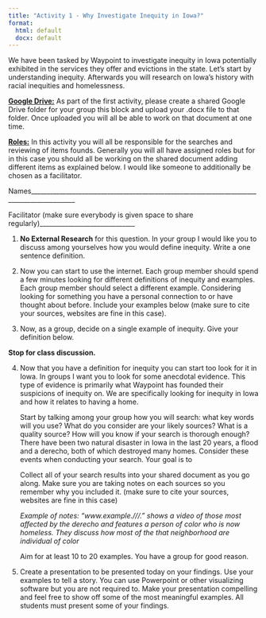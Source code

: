 ```yaml
---
title: "Activity 1 - Why Investigate Inequity in Iowa?"
format: 
  html: default
  docx: default
---
```


We have been tasked by Waypoint to investigate inequity in Iowa potentially exhibited in the services they offer and evictions in the state. Let's start by understanding inequity. Afterwards you will research on Iowa's history with racial inequities and homelessness.

[**Google Drive:**]{.underline} As part of the first activity, please create a shared Google Drive folder for your group this block and upload your .docx file to that folder. Once uploaded you will all be able to work on that document at one time.

[**Roles:**]{.underline} In this activity you will all be responsible for the searches and reviewing of items founds. Generally you will all have assigned roles but for in this case you should all be working on the shared document adding different items as explained below. I would like someone to additionally be chosen as a facilitator.

Names\_\_\_\_\_\_\_\_\_\_\_\_\_\_\_\_\_\_\_\_\_\_\_\_\_\_\_\_\_\_\_\_\_\_\_\_\_\_\_\_\_\_\_\_\_\_\_\_\_\_\_\_\_\_\_\_\_\_\_\_\_\_\_\_\_\_\_\_\_\_\_\_\_\_\_\_\_\_\_\_\_\_\_\_\_\_\_\_\_\_\_\_

Facilitator (make sure everybody is given space to share regularly)\_\_\_\_\_\_\_\_\_\_\_\_\_\_\_\_\_\_\_\_\_\_\_\_\_\_\_\_\_\_

1.  **No External Research** for this question. In your group I would like you to discuss among yourselves how you would define inequity. Write a one sentence definition.

2.  Now you can start to use the internet. Each group member should spend a few minutes looking for different definitions of inequity and examples. Each group member should select a different example. Considering looking for something you have a personal connection to or have thought about before. Include your examples below (make sure to cite your sources, websites are fine in this case).

3.  Now, as a group, decide on a single example of inequity. Give your definition below.

**Stop for class discussion.**

4.  Now that you have a definition for inequity you can start too look for it in Iowa. In groups I want you to look for some anecdotal evidence. This type of evidence is primarily what Waypoint has founded their suspicions of inequity on. We are specifically looking for inequity in Iowa and how it relates to having a home.

    Start by talking among your group how you will search: what key words will you use? What do you consider are your likely sources? What is a quality source? How will you know if your search is thorough enough? There have been two natural disaster in Iowa in the last 20 years, a flood and a derecho, both of which destroyed many homes. Consider these events when conducting your search. Your goal is to

    Collect all of your search results into your shared document as you go along. Make sure you are taking notes on each sources so you remember why you included it. (make sure to cite your sources, websites are fine in this case)

    *Example of notes: "www.example.///." shows a video of those most affected by the derecho and features a person of color who is now homeless. They discuss how most of the that neighborhood are individual of color*

    Aim for at least 10 to 20 examples. You have a group for good reason.

5.  Create a presentation to be presented today on your findings. Use your examples to tell a story. You can use Powerpoint or other visualizing software but you are not required to. Make your presentation compelling and feel free to show off some of the most meaningful examples. All students must present some of your findings.
